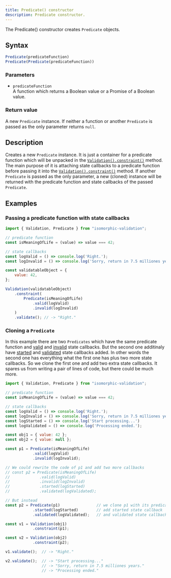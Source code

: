 ```yaml
---
title: Predicate() constructor
description: Predicate constructor.
---
```


The Predicate() constructor creates `Predicate` objects.

## Syntax

```js
Predicate(predicateFunction)
Predicate(Predicate(predicateFunction))
```

### Parameters

- `predicateFunction`
<br/> A function which returns a Boolean value or a Promise of a Boolean value.

### Return value

A new `Predicate` instance. If neither a function or another `Predicate` is passed as the only parameter returns `null`.

## Description

Creates a new `Predicate` instance. It is just a container for a predicate function which will be unpacked in the [`Validation().constraint()`](/api/validation/instance-methods/constraint) method. The main purpose of it is attaching state callbacks to a predicate function before passing it into the [`Validation().constraint()`](/api/validation/instance-methods/constraint) method. If another `Predicate` is passed as the only parameter, a new (cloned) instance will be returned with the predicate function and state callbacks of the passed `Predicate`. 

## Examples

### Passing a predicate function with state callbacks

```js
import { Validation, Predicate } from "isomorphic-validation";

// predicate function
const isMeaningOfLife = (value) => value === 42;

// state callbacks
const logValid = () => console.log('Right.');
const logInvalid = () => console.log('Sorry, return in 7.5 milliones years.');

const validatableObject = {
    value: 42,
};

Validation(validatableObject)
    .constraint(
        Predicate(isMeaningOfLife)
            .valid(logValid)
            .invalid(logInvalid)
    )
    .validate(); // -> "Right."
```

### Cloning a `Predicate`

In this example there are two `Predicates` which have the same predicate function and [valid](/api/predicate/instance-methods/valid) and [invalid](/api/predicate/instance-methods/invalid) state callbacks. But the second one additinaly have [started](/api/predicate/instance-methods/started) and [validated](/api/predicate/instance-methods/validated) state callbacks added. In other words the second one has everything what the first one has plus two more state callbacks. So we clone the first one and add two extra state callbacks. It spares us from writing a pair of lines of code, but there could be much more.

```js
import { Validation, Predicate } from "isomorphic-validation";

// predicate function
const isMeaningOfLife = (value) => value === 42;

// state callbacks
const logValid = () => console.log('Right.');
const logInvalid = () => console.log('Sorry, return in 7.5 milliones years.');
const logStarted = () => console.log('Start processing...')
const logValidated = () => console.log('Processing ended.');

const obj1 = { value: 42 };
const obj2 = { value: null };

const p1 = Predicate(isMeaningOfLife)
            .valid(logValid)
            .invalid(logInvalid);

// We could rewrite the code of p1 and add two more callbacks
// const p2 = Predicate(isMeaningOfLife)
//             .valid(logValid)
//             .invalid(logInvalid)
//             .started(logStarted)
//             .validated(logValidated);

// But instead
const p2 = Predicate(p1)                // we clone p1 with its predicate function and state callbacks,
            .started(logStarted)        // add started state callback
            .validated(logValidated);   // and validated state callback

const v1 = Validation(obj1)
            .constraint(p1);

const v2 = Validation(obj2)
            .constraint(p2);

v1.validate();  // -> "Right."

v2.validate();  // -> "Start processing..."
                // -> "Sorry, return in 7.5 milliones years."
                // -> "Processing ended."
```